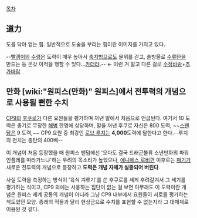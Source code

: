 [[목차]]

== 道力 ==

도를 닦아 얻는 힘. 일반적으로 도술을 부리는 힘이란 이미지를 가지고 있다.

--[[빨갱이]]의 [[김일성|수령]]은 도력이 매우 높아서 [[장군님 축지법 쓰신다|축지법]]으로도 물위를 걷고, 솔방울로 [[수류탄]]을 만드는 등 온갖 이적을 행할 수 있다...[[카더라]].-- ← 이런 거 말고 다른 걸로 [[수정바람]]+[[추가바람]]

== 만화 [wiki:"원피스(만화)" 원피스]에서 전투력의 개념으로 사용될 '''뻔'''한 수치 ==
[[CP9]]의 [[후쿠로]]가 다른 요원들을 평가하며 꺼낸 말에서 처음으로 언급된다. 여기서 10 도력은 총기로 무장한 [[해병]] 한명에 상당하며, 말을 꺼낸 후쿠로 자신은 800 도력, ~~[[스팬담]]은 9 도력,~~ CP9 요원 중 최강인 [[로브 루치]]는 '''4,000'''도력에 달한다고 한다.--루치의 펀치는 총탄의 400배--

이 개념이 처음 등장했을 때 원피스 팬덤에선 '오다도 결국 드래곤볼류 소년만화의 파워 인플레를 따라가느냐'하는 우려의 목소리가 높았으나, [[에니에스 로비]]편 이후로는 [[패기]]가 새로운 전투력의 개념으로 등장하고 '''도력은 개념 자체가 실종되어 버린다'''.

사실 도력을 측정하는 방식이 '육식 겨루기'를 쓴 후쿠로를 세게 후려갈겨서 그 세기를 평가하는 식이고, CP9 외에는 사용하는 집단이 없는 걸 보면 아무래도 이 도력이란 개념은 원피스 세계 공통의 개념이 아니라 그냥 CP9 내부에서 요원들이 서로를 평가하는 척도였던 모양. 종래의 적들과 달리 현상금으로 수치를 표현할 수 없는지라 그 대체제로 이용된 것 같다.

